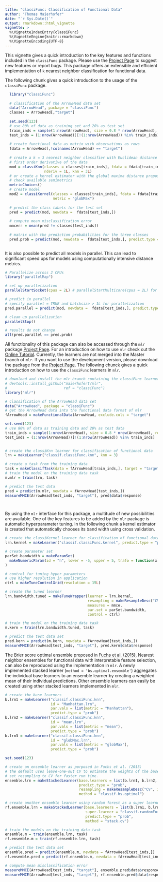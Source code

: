 ```yaml
---
title: "classiFunc: Classification of Functional Data"
author: "Thomas Maierhofer"
date: "`r Sys.Date()`"
output: rmarkdown::html_vignette
vignette: >
  %\VignetteIndexEntry{classiFunc}
  %\VignetteEngine{knitr::rmarkdown}
  %\VignetteEncoding{UTF-8}
---
```

  
  This vignette gives a quick introduction to the key features and functions included in the `classiFunc` package. Please use the [Project Page](https://github.com/maierhofert/classiFunc/) to suggest new features or report bugs. This package offers an extensible and efficient implementation of `k` nearest neighbor classification for functional data.
  
  The following chunk gives a quick introduction to the usage of the `classiFunc` 
  package.
  
```r

  library("classiFunc")
  
  # classification of the ArrowHead data set
  data("ArrowHead", package = "classiFunc")
  classes = ArrowHead[,"target"]
  
  set.seed(123)
  # use 80% of data as training set and 20% as test set
  train_inds = sample(1:nrow(ArrowHead), size = 0.8 * nrow(ArrowHead), replace = FALSE)
  test_inds = (1:nrow(ArrowHead))[!(1:nrow(ArrowHead)) %in% train_inds]
  
  # create functional data as matrix with observations as rows
  fdata = ArrowHead[,!colnames(ArrowHead) == "target"]
  
  # create a k = 3 nearest neighbor classifier with Euclidean distance (default) of the
  # first order derivative of the data
  mod = classiKnn(classes = classes[train_inds], fdata = fdata[train_inds,],
                  nderiv = 1L, knn = 3L)
  # or create a kernel estimator with the global maxima distance proposed in Fuchs et al. 2016
  # check available semimetrics
  metricChoices()
  # create model
  mod2 = classiKernel(classes = classes[train_inds], fdata = fdata[train_inds,],
                      metric = "globMax")
  
  # predict the class labels for the test set
  pred = predict(mod, newdata =  fdata[test_inds,])
  
  # compute mean misclassification error
  mmcerr = mean(pred != classes[test_inds])
  
  # matrix with the prediction probabilities for the three classes
  pred.prob = predict(mod, newdata =  fdata[test_inds,], predict.type = "prob")
  
```
   It is also possible to predict all models in parallel. This can lead to significant speed ups for models using computationally intensive distance metrics.
```r
# Parallelize across 2 CPUs
library("parallelMap")

# set up parallelization
parallelStartSocket(cpus = 2L) # parallelStartMulticore(cpus = 2L) for Linux

# predict in parallel
# specify parallel = TRUE and batchsize > 1L for parallelization
pred.parallel = predict(mod, newdata =  fdata[test_inds,], predict.type = "prob", parallel = TRUE, batches = 2L)

# clean up parallelization
parallelStop()

# results do not change
all(pred.parallel == pred.prob)

```

  All functionality of this package can also be accessed through the `mlr` package [Project Page](https://github.com/mlr-org/mlr/). For an introduction on how to use `mlr` check out the [Online Tutorial](https://mlr-org.github.io/mlr-tutorial/).
  Currently, the learners are not merged into the Master branch of `mlr`. If you want
  to use the development version, please download the package from the 
  [Project Page](https://github.com/maierhofert//). The following chunck gives a quick introduction on how to use the `classiFunc` learners in `mlr`.
  
```r

# download and install the mlr branch containing the classiFunc learners
# devtools::install_github("maierhofert/mlr",
#                          ref = "classiFunc")
library("mlr")

# classification of the ArrowHead data set
data("ArrowHead", package = "classiFunc")
# get the ArrowHead data into the functional data format of mlr
fArrowHead = makeFunctionalData(ArrowHead, exclude.cols = "target")

set.seed(123)
# use 80% of data as training data and 20% as test data
train_inds = sample(1:nrow(ArrowHead), size = 0.8 * nrow(ArrowHead), replace = FALSE)
test_inds = (1:nrow(ArrowHead))[!(1:nrow(ArrowHead)) %in% train_inds]
 

# create the classiKnn learner for classification of functional data
lrn = makeLearner("classif.classiFunc.knn", knn = 3)

# create a task from the training data
task = makeClassifTask(data = fArrowHead[train_inds,], target = "target")
# train the model on the training data task
m.mlr = train(lrn, task)

# predict the test data
pred = predict(m.mlr, newdata = fArrowHead[test_inds,])
measureMMCE(ArrowHead[test_inds, "target"], pred$data$response)

  
```
 
  
  By using the `mlr` interface for this package, a multitude of new possibilities
  are  available. One of the key features to be added by the `mlr` package is
  automatic hyperparameter tuning. In the following chunk a kernel estimator is
  created that automatically chooses its band width using cross validation.
  
```r

# create the classiKernel learner for classification of functional data
lrn.kernel = makeLearner("classif.classiFunc.kernel", predict.type = "prob")

# create parameter set
parSet.bandwidth = makeParamSet(
  makeNumericParam(id = "h", lower = -5, upper = 5, trafo = function(x) 10 ^ x)
)

# control for tuning hyper parameters
# use higher resolution in application
ctrl = makeTuneControlGrid(resolution = 15L)

# create the tuned learner
lrn.bandwidth.tuned = makeTuneWrapper(learner = lrn.kernel, 
                                      resampling = makeResampleDesc("CV", iters = 5),
                                      measures = mmce,
                                      par.set = parSet.bandwidth,
                                      control = ctrl)

# train the model on the training data task
m.kern = train(lrn.bandwidth.tuned, task)

# predict the test data set
pred.kern = predict(m.kern, newdata = fArrowHead[test_inds,])
measureMMCE(ArrowHead[test_inds, "target"], pred.kern$data$response)


```

The Brier score optimal ensemble proposed in 
[Fuchs et al. (2015)](http://www.sciencedirect.com/science/article/pii/S0169743915001100),
Nearest neighbor ensembles for functional data with 
interpretable feature selection,
can also be reproduced using the implementation in `mlr`.
A newly implemented stacked learner (`method = 'bs.optimal.ensemble'`) aggregates the individual base learners 
to an ensemble learner by creating a weighted mean of their individual predictions.
Other ensemble learners can easily be created using other stacked learners implemented in `mlr`.

```r

# create the base learners
b.lrn1 = makeLearner("classif.classiFunc.knn", 
                     id = "Manhattan.lrn",
                     par.vals = list(metric = "Manhattan"), 
                     predict.type = "prob")
b.lrn2 = makeLearner("classif.classiFunc.knn", 
                     id = "mean.lrn",
                     par.vals = list(metric = "mean"), 
                     predict.type = "prob")
b.lrn3 = makeLearner("classif.classiFunc.knn",
                     id = "globMax.lrn",
                     par.vals = list(metric = "globMax"), 
                     predict.type = "prob")

set.seed(123)

# create an ensemble learner as porposed in Fuchs et al. (2015)
# the default uses leave-one-out CV to estimate the weights of the base learners as proposed in the original paper
# set resampling to CV for faster run time.
ensemble.lrn = makeStackedLearner(base.learners = list(b.lrn1, b.lrn2, b.lrn3), 
                                  predict.type = "prob", 
                                  resampling = makeResampleDesc("CV", iters = 10L),
                                  method = "classif.bs.optimal")

# create another ensemble learner using random forest as a super learner
rf.ensemble.lrn = makeStackedLearner(base.learners = list(b.lrn1, b.lrn2, b.lrn3), 
                                     super.learner = "classif.randomForest",
                                     predict.type = "prob", 
                                     method = "stack.cv")

# train the models on the training data task
ensemble.m = train(ensemble.lrn, task)
rf.ensemble.m = train(rf.ensemble.lrn, task)

# predict the test data set
ensemble.pred = predict(ensemble.m, newdata = fArrowHead[test_inds,])
rf.ensemble.pred = predict(rf.ensemble.m, newdata = fArrowHead[test_inds,])

# compute mean misclassification error
measureMMCE(ArrowHead[test_inds, "target"], ensemble.pred$data$response)
measureMMCE(ArrowHead[test_inds, "target"], rf.ensemble.pred$data$response)

 ```
